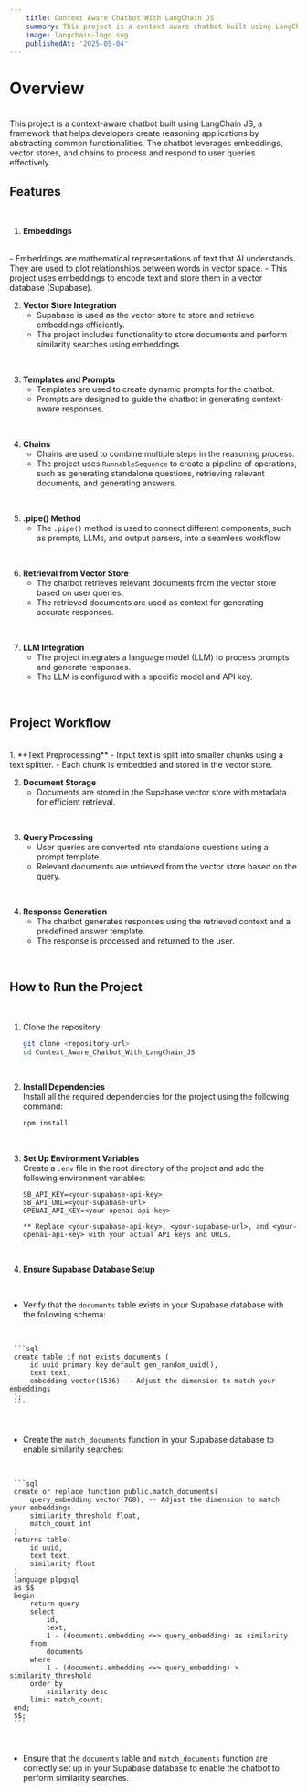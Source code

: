 ```yaml
---
    title: Context Aware Chatbot With LangChain JS
    summary: This project is a context-aware chatbot built using LangChain JS.
    image: langchain-logo.svg
    publishedAt: '2025-05-04'
---
```


# **Overview**
<br/>
This project is a context-aware chatbot built using LangChain JS, a framework that helps developers create reasoning applications by abstracting common functionalities. The chatbot leverages embeddings, vector stores, and chains to process and respond to user queries effectively.
<br/>

## **Features**
<br/>

1. **Embeddings**  
<br/>
   - Embeddings are mathematical representations of text that AI understands. They are used to plot relationships between words in vector space.
   - This project uses embeddings to encode text and store them in a vector database (Supabase).
<br/>

2. **Vector Store Integration**  
   - Supabase is used as the vector store to store and retrieve embeddings efficiently.
   - The project includes functionality to store documents and perform similarity searches using embeddings.
<br/>

3. **Templates and Prompts**  
   - Templates are used to create dynamic prompts for the chatbot.
   - Prompts are designed to guide the chatbot in generating context-aware responses.
<br/>

4. **Chains**  
   - Chains are used to combine multiple steps in the reasoning process.
   - The project uses `RunnableSequence` to create a pipeline of operations, such as generating standalone questions, retrieving relevant documents, and generating answers.
<br/>

5. **.pipe() Method**  
   - The `.pipe()` method is used to connect different components, such as prompts, LLMs, and output parsers, into a seamless workflow.
<br/>

6. **Retrieval from Vector Store**  
   - The chatbot retrieves relevant documents from the vector store based on user queries.
   - The retrieved documents are used as context for generating accurate responses.
<br/>

7. **LLM Integration**  
   - The project integrates a language model (LLM) to process prompts and generate responses.
   - The LLM is configured with a specific model and API key.
<br/>

## **Project Workflow**
<br/>
1. **Text Preprocessing**  
   - Input text is split into smaller chunks using a text splitter.
   - Each chunk is embedded and stored in the vector store.
<br/>

2. **Document Storage**  
   - Documents are stored in the Supabase vector store with metadata for efficient retrieval.
<br/>

3. **Query Processing**  
   - User queries are converted into standalone questions using a prompt template.
   - Relevant documents are retrieved from the vector store based on the query.
<br/>

4. **Response Generation**  
   - The chatbot generates responses using the retrieved context and a predefined answer template.
   - The response is processed and returned to the user.
<br/>

## How to Run the Project
<br/>

1. Clone the repository:

   ```bash
   git clone <repository-url>
   cd Context_Aware_Chatbot_With_LangChain_JS
<br/>

2. **Install Dependencies**  
   Install all the required dependencies for the project using the following command:
   ```bash
   npm install
<br/>

3. **Set Up Environment Variables**  
   Create a `.env` file in the root directory of the project and add the following environment variables:
   ```env
   SB_API_KEY=<your-supabase-api-key>
   SB_API_URL=<your-supabase-url>
   OPENAI_API_KEY=<your-openai-api-key>

   ** Replace <your-supabase-api-key>, <your-supabase-url>, and <your-openai-api-key> with your actual API keys and URLs.
<br/>

4. **Ensure Supabase Database Setup** 
<br/>

   - Verify that the `documents` table exists in your Supabase database with the following schema:
<br/>

     ```sql
     create table if not exists documents (
         id uuid primary key default gen_random_uuid(),
         text text,
         embedding vector(1536) -- Adjust the dimension to match your embeddings
     );
     ```
<br/>

   - Create the `match_documents` function in your Supabase database to enable similarity searches:
<br/>

     ```sql
     create or replace function public.match_documents(
         query_embedding vector(768), -- Adjust the dimension to match your embeddings
         similarity_threshold float, 
         match_count int
     ) 
     returns table(
         id uuid,
         text text,
         similarity float
     )
     language plpgsql
     as $$
     begin
         return query
         select
             id,
             text,
             1 - (documents.embedding <=> query_embedding) as similarity
         from
             documents
         where
             1 - (documents.embedding <=> query_embedding) > similarity_threshold
         order by
             similarity desc
         limit match_count;
     end;
     $$;
     ```
<br/>

   - Ensure that the `documents` table and `match_documents` function are correctly set up in your Supabase database to enable the chatbot to perform similarity searches.